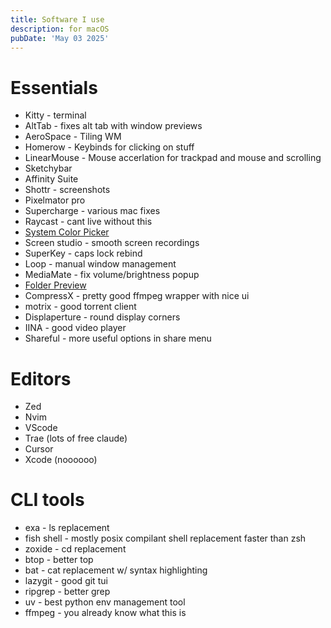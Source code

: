 ```yaml
---
title: Software I use
description: for macOS
pubDate: 'May 03 2025'
---
```


# Essentials

- Kitty - terminal
- AltTab - fixes alt tab with window previews
- AeroSpace - Tiling WM
- Homerow - Keybinds for clicking on stuff
- LinearMouse - Mouse accerlation for trackpad and mouse and scrolling
- Sketchybar
- Affinity Suite
- Shottr - screenshots
- Pixelmator pro
- Supercharge - various mac fixes
- Raycast - cant live without this
- [System Color Picker](https://apps.apple.com/us/app/system-color-picker/id1545870783?mt=12)
- Screen studio - smooth screen recordings
- SuperKey - caps lock rebind
- Loop - manual window management
- MediaMate - fix volume/brightness popup
- [Folder Preview](https://apps.apple.com/us/app/folder-preview/id6698876601?mt=12)
- CompressX - pretty good ffmpeg wrapper with nice ui
- motrix - good torrent client
- Displaperture - round display corners
- IINA - good video player
- Shareful - more useful options in share menu

# Editors

- Zed
- Nvim
- VScode
- Trae (lots of free claude)
- Cursor
- Xcode (noooooo)

# CLI tools

- exa - ls replacement
- fish shell - mostly posix compilant shell replacement faster than zsh
- zoxide - cd replacement
- btop - better top
- bat - cat replacement w/ syntax highlighting
- lazygit - good git tui
- ripgrep - better grep
- uv - best python env management tool
- ffmpeg - you already know what this is
